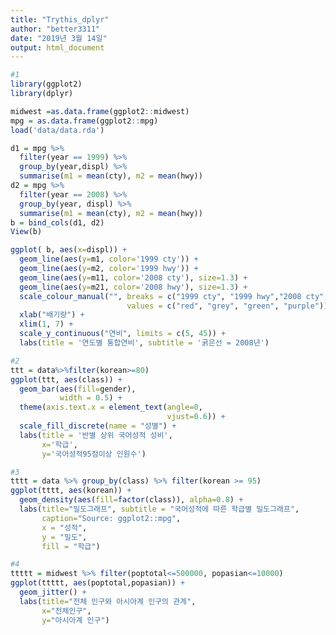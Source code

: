 ```yaml
---
title: "Trythis_dplyr"
author: "better3311"
date: "2019년 3월 14일"
output: html_document
---
```

```r
#1
library(ggplot2)
library(dplyr)

midwest =as.data.frame(ggplot2::midwest)
mpg = as.data.frame(ggplot2::mpg)
load('data/data.rda')

d1 = mpg %>%
  filter(year == 1999) %>%
  group_by(year,displ) %>%
  summarise(m1 = mean(cty), m2 = mean(hwy))
d2 = mpg %>%
  filter(year == 2008) %>%
  group_by(year, displ) %>%
  summarise(m1 = mean(cty), m2 = mean(hwy))
b = bind_cols(d1, d2)
View(b)

ggplot( b, aes(x=displ)) +
  geom_line(aes(y=m1, color='1999 cty')) +
  geom_line(aes(y=m2, color='1999 hwy')) +
  geom_line(aes(y=m11, color='2008 cty'), size=1.3) +
  geom_line(aes(y=m21, color='2008 hwy'), size=1.3) +
  scale_colour_manual("", breaks = c("1999 cty", "1999 hwy","2008 cty", "2008 hwy"),
                          values = c("red", "grey", "green", "purple")) +
  xlab("배기량") +
  xlim(1, 7) +
  scale_y_continuous("연비", limits = c(5, 45)) +
  labs(title = '연도별 통합연비', subtitle = '굵은선 = 2008년')

#2
ttt = data%>%filter(korean>=80)
ggplot(ttt, aes(class)) +
  geom_bar(aes(fill=gender),
           width = 0.5) +
  theme(axis.text.x = element_text(angle=0, 
                                   vjust=0.6)) +
  scale_fill_discrete(name = "성별") +
  labs(title = '반별 상위 국어성적 성비',
       x='학급',
       y='국어성적95점이상 인원수')

#3
tttt = data %>% group_by(class) %>% filter(korean >= 95)
ggplot(tttt, aes(korean)) +
  geom_density(aes(fill=factor(class)), alpha=0.8) +
  labs(title="밀도그래프", subtitle = "국어성적에 따른 학급별 밀도그래프",
       caption="Source: ggplot2::mpg",
       x = "성적",
       y = "밀도",
       fill = "학급")

#4 
ttttt = midwest %>% filter(poptotal<=500000, popasian<=10000)
ggplot(ttttt, aes(poptotal,popasian)) +
  geom_jitter() +
  labs(title="전체 인구와 아시아계 인구의 관계",
       x="전체인구",
       y="아시아계 인구")
```
